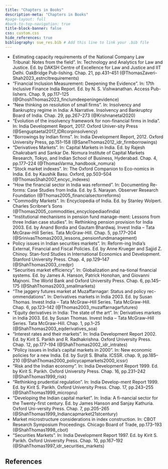 ```yaml
---
title: "Chapters in Books"
description-meta: "Chapters in Books"
#page-layout: full
#back-to-top-navigation: true
title-block-banner: false
css: custom.css
hide_references: true
bibliography: sue_res.bib # Add this line to link your .bib file
---
```


- Estimating capacity requirements of the National Company Law Tribunal: Notes from the field”. In: Technology and Analytics for Law and Justice. Ed. by DAKSH Centre of Excellence for Law and Justice and IIT Delhi. OakBridge Pub-lishing. Chap. 21, pp.431–451 (@ThomasZaveri-Shah2023_estncltrequirements)
- “Financial Inclusion Measurement: Deepening the Evidence”. In: 17th Inclusive Finance India Report. Ed. by N. S. Vishwanathan. Access Pub-lishers. Chap. 9, pp.117–125 (@GhoshThomas2023_finclumdeepeningevidence)
- “New thinking on resolution of small firms”. In: Insolvency and Bankruptcy regime in India: A Narrative. Insolvency and Bankruptcy Board of India. Chap. 29, pp.267–273 (@Krishnanetal2020)
- “Evolution of the insolvency framework for non-financial firms in India”. In: India Development Report, 2017. Oxford Univer-sity Press (@Senguptaetal2017_IDRcorpinsolvency)
- “Borrowings by Indian firms”. In: India Development Report, 2012. Oxford University Press, pp.151–158 (@SaneThomas2012_idr_firmborrowings)
- “Derivatives Markets”. In: Capital Markets in India. Ed. by Rajesh Chakrabarti and Sankar De. Nomura Institute of Capital Markets Research, Tokyo, and Indian School of Business, Hyderabad. Chap. 4, pp.177–224 (@ThomasVarma_handbook_nomura)
- “Stock market indexes”. In: The Oxford Companion to Eco-nomics in India. Ed. by Kaushik Basu. Oxford, pp.503–504 (@ThomasShah2007_encyc_indexes)
- “How the financial sector in India was reformed”. In: Documenting Re-forms: Case Studies from India. Ed. by S. Narayan. Observer Research Foundation (@Thomas2005_financialsectorreforms)
- “Commodity Markets”. In: Encyclopedia of India. Ed. by Stanley Wolpert. Charles Scribner’s Sons (@Thomas2005_commodities_encyclopediaofindia)
- “Institutional mechanisms in pension fund manage-ment: Lessons from three Indian case studies”. In: Rethinking pension provision for India 2003. Ed. by Anand Bordia and Gautam Bhardwaj. Invest India – Tata McGraw–Hill Series. Tata McGraw-Hill. Chap. 5, pp.177–204 (@SrinivasThomas2003_lessons_pensionfundmanagement)
- Policy issues in Indian securities markets”. In: Reform-ing India's External, Financial and Fiscal Policies. Ed. by Anne Krueger and Sajjid Z. Chinoy. Stan-ford Studies in International Economics and Development. Stanford University Press. Chap. 4, pp.129–147 (@ShahThomas2003_credpr)
- “Securities market efficiency”. In: Globalization and na-tional financial systems. Ed. by James A. Hanson, Patrick Honohan, and Giovanni Majnoni. The World Bank and Oxford University Press. Chap. 6, pp.145–175 (@ShahThomas2003_smallmarkets)
- “The jaggery futures market at Muzaffarnagar: Status and policy rec-ommendations”. In: Derivatives markets in India 2003. Ed. by Susan Thomas. Invest India – Tata McGraw–Hill Series. Tata McGraw-Hill. Chap. 6, pp.123–142 (@Thomas2003_muzaffarnagarfutures)
- “Equity derivatives in India: The state of the art”. In: Derivatives markets in India 2003. Ed. by Susan Thomas. Invest India – Tata McGraw–Hill Series. Tata McGraw-Hill. Chap. 1, pp.1–25 (@ShahThomas2003_eqderivatives_soa)
- “Interest rates and their markets”. In: India Development Report 2002. Ed. by Kirit S. Parikh and R. Radhakrishna. Oxford University Press. Chap. 12, pp.177–194 (@ShahThomas2002_idr_intrates)
- “Policy issues in India's capital markets in 2000”. In: New economic policies for a new India. Ed. by Surjit S. Bhalla. ICSSR. chap. 9, pp.185–210 (@ShahThomas2000_policycapmarkets2000_icssr)
- “Risk and the Indian economy”. In: India Development Report 1999. Ed. by Kirit S. Parikh. Oxford University Press. Chap. 16, pp.231–242 (@ShahThomas1999_risk)
- “Rethinking prudential regulation”. In: India Develop-ment Report 1999. Ed. by Kirit S. Parikh. Oxford University Press. Chap. 17, pp.243–255 (@ShahThomas1999_micropru)
- “Developing the Indian capital market”. In: India: A fi-nancial sector for the Twenty-first century. Ed. by James Hanson and Sanjay Kathuria. Oxford Uni-versity Press. Chap. 7, pp.205–265 (@ShahThomas1999_Indiancapmarket21stcentury)
- Market microstructure considerations in index construction. In: CBOT Research Symposium Proceedings. Chicago Board of Trade, pp.173–193 (@ShahThomas1998_cbot)
- “Securities Markets”. In: India Development Report 1997. Ed. by Kirit S. Parikh. Oxford University Press. Chap. 10, pp.167–192 (@ShahThomas1997_idr_securities_markets)

## References

::: {#refs}
:::
